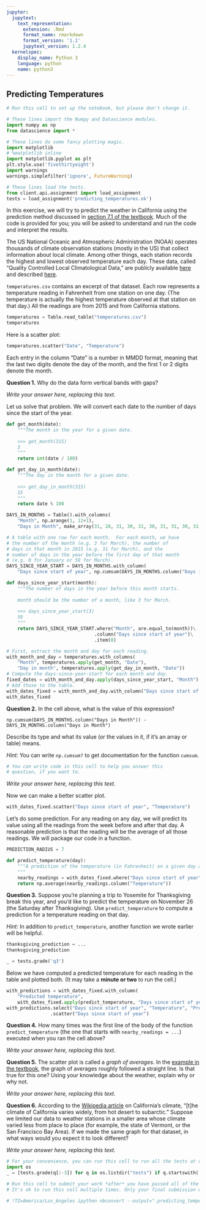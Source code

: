 ```yaml
---
jupyter:
  jupytext:
    text_representation:
      extension: .Rmd
      format_name: rmarkdown
      format_version: '1.1'
      jupytext_version: 1.2.4
  kernelspec:
    display_name: Python 3
    language: python
    name: python3
---
```


## Predicting Temperatures

```python
# Run this cell to set up the notebook, but please don't change it.

# These lines import the Numpy and Datascience modules.
import numpy as np
from datascience import *

# These lines do some fancy plotting magic.
import matplotlib
# %matplotlib inline
import matplotlib.pyplot as plt
plt.style.use('fivethirtyeight')
import warnings
warnings.simplefilter('ignore', FutureWarning)

# These lines load the tests.
from client.api.assignment import load_assignment 
tests = load_assignment('predicting_temperatures.ok')
```

In this exercise, we will try to predict the weather in California using the prediction method  discussed in [section 7.1 of the textbook](https://www.inferentialthinking.com/chapters/07/1/applying-a-function-to-a-column.html).  Much of the code is provided for you; you will be asked to understand and run the code and interpret the results.

The US National Oceanic and Atmospheric Administration (NOAA) operates thousands of climate observation stations (mostly in the US) that collect information about local climate.  Among other things, each station records the highest and lowest observed temperature each day.  These data, called "Quality Controlled Local Climatological Data," are publicly available [here](http://www.ncdc.noaa.gov/orders/qclcd/) and described [here](https://www.ncdc.noaa.gov/data-access/land-based-station-data/land-based-datasets/quality-controlled-local-climatological-data-qclcd).

`temperatures.csv` contains an excerpt of that dataset.  Each row represents a temperature reading in Fahrenheit from one station on one day.  (The temperature is actually the highest temperature observed at that station on that day.)  All the readings are from 2015 and from California stations.

```python
temperatures = Table.read_table("temperatures.csv")
temperatures
```

Here is a scatter plot:

```python
temperatures.scatter("Date", "Temperature")
```

Each entry in the column "Date" is a number in MMDD format, meaning that the last two digits denote the day of the month, and the first 1 or 2 digits denote the month.

**Question 1.** Why do the data form vertical bands with gaps?


*Write your answer here, replacing this text.*


Let us solve that problem.  We will convert each date to the number of days since the start of the year.

```python
def get_month(date):
    """The month in the year for a given date.
    
    >>> get_month(315)
    3
    """
    return int(date / 100)

def get_day_in_month(date):
    """The day in the month for a given date.
    
    >>> get_day_in_month(315)
    15
    """
    return date % 100

DAYS_IN_MONTHS = Table().with_columns(
    "Month", np.arange(1, 12+1),
    "Days in Month", make_array(31, 28, 31, 30, 31, 30, 31, 31, 30, 31, 30, 31))

# A table with one row for each month.  For each month, we have
# the number of the month (e.g. 3 for March), the number of
# days in that month in 2015 (e.g. 31 for March), and the
# number of days in the year before the first day of that month
# (e.g. 0 for January or 59 for March).
DAYS_SINCE_YEAR_START = DAYS_IN_MONTHS.with_column(
    "Days since start of year", np.cumsum(DAYS_IN_MONTHS.column("Days in Month")) - DAYS_IN_MONTHS.column("Days in Month"))

def days_since_year_start(month):
    """The number of days in the year before this month starts.
    
    month should be the number of a month, like 3 for March.
    
    >>> days_since_year_start(3)
    59
    """
    return DAYS_SINCE_YEAR_START.where("Month", are.equal_to(month))\
                                .column("Days since start of year")\
                                .item(0)

# First, extract the month and day for each reading.
with_month_and_day = temperatures.with_columns(
    "Month", temperatures.apply(get_month, "Date"),
    "Day in month", temperatures.apply(get_day_in_month, "Date"))
# Compute the days-since-year-start for each month and day.
fixed_dates = with_month_and_day.apply(days_since_year_start, "Month") + with_month_and_day.column("Day in month")
# Add those to the table.
with_dates_fixed = with_month_and_day.with_column("Days since start of year", fixed_dates).drop("Month", "Day in month")
with_dates_fixed
```

**Question 2.** In the cell above, what is the value of this expression?

    np.cumsum(DAYS_IN_MONTHS.column("Days in Month")) - DAYS_IN_MONTHS.column("Days in Month")
    
Describe its type and what its value (or the values in it, if it's an array or table) means.

*Hint:* You can write `np.cumsum?` to get documentation for the function `cumsum`.

```python
# You can write code in this cell to help you answer this
# question, if you want to.
```

*Write your answer here, replacing this text.*


Now we can make a better scatter plot.

```python
with_dates_fixed.scatter("Days since start of year", "Temperature")
```

Let's do some prediction.  For any reading on any day, we will predict its value using all the readings from the week before and after that day.  A reasonable prediction is that the reading will be the average of all those readings.  We will package our code in a function.

```python
PREDICTION_RADIUS = 7

def predict_temperature(day):
    """A prediction of the temperature (in Fahrenheit) on a given day at some station.
    """
    nearby_readings = with_dates_fixed.where("Days since start of year", are.between_or_equal_to(day - PREDICTION_RADIUS, day + PREDICTION_RADIUS))
    return np.average(nearby_readings.column("Temperature"))
```

**Question 3.** Suppose you're planning a trip to Yosemite for Thanksgiving break this year, and you'd like to predict the temperature on November 26 (the Saturday after Thanksgiving). Use `predict_temperature` to compute a prediction for a temperature reading on that day.

*Hint:* In addition to `predict_temperature`, another function we wrote earlier will be helpful.

```python
thanksgiving_prediction = ...
thanksgiving_prediction
```

```python
_ = tests.grade('q3')
```

Below we have computed a predicted temperature for each reading in the table and plotted both.  (It may take a **minute or two** to run the cell.)

```python
with_predictions = with_dates_fixed.with_column(
    "Predicted temperature",
    with_dates_fixed.apply(predict_temperature, "Days since start of year"))
with_predictions.select("Days since start of year", "Temperature", "Predicted temperature")\
                .scatter("Days since start of year")
```

**Question 4.** How many times was the first line of the body of the function `predict_temperature` (the one that starts with `nearby_readings = ...`) executed when you ran the cell above?


*Write your answer here, replacing this text.*


**Question 5.** The scatter plot is called a *graph of averages*.  In the [example in the textbook](https://www.inferentialthinking.com/chapters/07/1/applying-a-function-to-a-column.html#Example:-Prediction), the graph of averages roughly followed a straight line.  Is that true for this one?  Using your knowledge about the weather, explain why or why not.


*Write your answer here, replacing this text.*


**Question 6.** According to the [Wikipedia article](https://en.wikipedia.org/wiki/Climate_of_California) on California's climate, "[t]he climate of California varies widely, from hot desert to subarctic."  Suppose we limited our data to weather stations in a smaller area whose climate varied less from place to place (for example, the state of Vermont, or the San Francisco Bay Area).  If we made the same graph for that dataset, in what ways would you expect it to look different?


*Write your answer here, replacing this text.*

```python
# For your convenience, you can run this cell to run all the tests at once!
import os
_ = [tests.grade(q[:-3]) for q in os.listdir("tests") if q.startswith('q')]
```

```python
# Run this cell to submit your work *after* you have passed all of the test cells.
# It's ok to run this cell multiple times. Only your final submission will be scored.

# !TZ=America/Los_Angeles ipython nbconvert --output=".predicting_temperatures_$(date +%m%d_%H%M)_submission.html" predicting_temperatures.ipynb
```
